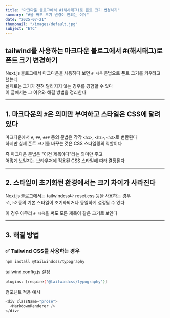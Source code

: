 ```yaml
---
title: "마크다운 블로그에서 #(해시태그)로 폰트 크기 변경하기"
summary: "#을 써도 크기 변경이 안되는 이유"
date: "2025-07-21"
thumbnail: "/images/default.jpg"
subject: "ETC"
---
```


## tailwind를 사용하는 마크다운 블로그에서 #(해시태그)로 폰트 크기 변경하기

Next.js 블로그에서 마크다운을 사용하다 보면 `# 제목` 문법으로 폰트 크기를 키우려고 했는데  
실제로는 크기가 전혀 달라지지 않는 경우를 경험할 수 있다  
이 글에서는 그 이유와 해결 방법을 정리한다

---

## 1. 마크다운의 `#`은 의미만 부여하고 스타일은 CSS에 달려 있다

마크다운에서 `#`, `##`, `###` 등의 문법은 각각 `<h1>`, `<h2>`, `<h3>`로 변환된다  
하지만 실제 폰트 크기를 바꾸는 것은 CSS 스타일링의 역할이다

즉 마크다운 문법은 "이건 제목이다"라는 의미만 주고  
어떻게 보일지는 브라우저에 적용된 CSS 스타일에 따라 결정된다

---

## 2. 스타일이 초기화된 환경에서는 크기 차이가 사라진다

Next.js 블로그에서는 tailwindcss나 reset.css 등을 사용하는 경우  
`h1`, `h2` 등의 기본 스타일이 초기화되거나 동일하게 설정될 수 있다

이 경우 아무리 `# 제목`을 써도 모든 제목이 같은 크기로 보인다

---

## 3. 해결 방법

### ✅ Tailwind CSS를 사용하는 경우

```bash
npm install @tailwindcss/typography
```

tailwind.config.js 설정

```bash
plugins: [require('@tailwindcss/typography')]
```

컴포넌트 적용 예시

```js
<div className="prose">
  <MarkdownRenderer />
</div>
```
